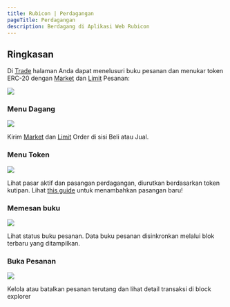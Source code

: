 ```yaml
---
title: Rubicon | Perdagangan
pageTitle: Perdagangan
description: Berdagang di Aplikasi Web Rubicon
---
```


## Ringkasan

Di [Trade](https://app.rubicon.finance/trade) halaman Anda dapat menelusuri buku pesanan dan menukar token ERC-20 dengan [Market](/guides/trade/order-types) dan [Limit](/guides/trade/order-types) Pesanan:

![](</assets/image(91).png>)

### Menu Dagang

![](</assets/image(76).png>)

Kirim [Market](/guides/trade/order-types) dan [Limit](/guides/trade/order-types) Order di sisi Beli atau Jual.

### Menu Token

![](</assets/image(9).png>)

Lihat pasar aktif dan pasangan perdagangan, diurutkan berdasarkan token kutipan. Lihat [this guide](/guides/trade/order-types/adding-a-trading-pair) untuk menambahkan pasangan baru!

### Memesan buku

![](</assets/image(47).png>)

Lihat status buku pesanan. Data buku pesanan disinkronkan melalui blok terbaru yang ditampilkan.

### Buka Pesanan

![](</assets/image(102).png>)

Kelola atau batalkan pesanan terutang dan lihat detail transaksi di block explorer